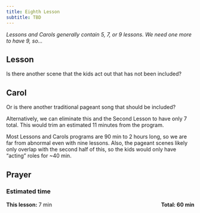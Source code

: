 ```yaml
---
title: Eighth Lesson
subtitle: TBD
---
```


*Lessons and Carols generally contain 5, 7, or 9 lessons. We need one more to have 9, so...*

## Lesson

Is there another scene that the kids act out that has not been included?

## Carol

Or is there another traditional pageant song that should be included?

Alternatively, we can eliminate this and the Second Lesson to have only 7 total. This would trim an estimated 11 minutes from the program.

::: {.callout-note}
Most Lessons and Carols programs are 90 min to 2 hours long, so we are far from abnormal even with nine lessons. Also, the pageant scenes likely only overlap with the second half of this, so the kids would only have "acting" roles for ~40 min.
:::

## Prayer

### Estimated time

**This lesson:** 7 min [**Total: 60 min** ]{style="float:right" .small}
